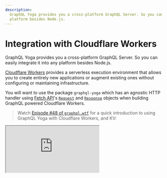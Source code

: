 ```yaml
---
description:
  GraphQL Yoga provides you a cross-platform GraphQL Server. So you can easily integrate it into any
  platform besides Node.js.
---
```


# Integration with Cloudflare Workers

GraphQL Yoga provides you a cross-platform GraphQL Server. So you can easily integrate it into any
platform besides Node.js.

[Cloudflare Workers](https://developers.cloudflare.com/workers) provides a serverless execution
environment that allows you to create entirely new applications or augment existing ones without
configuring or maintaining infrastructure.

You will want to use the package `graphql-yoga` which has an agnostic HTTP handler using
[Fetch API](https://developer.mozilla.org/en-US/docs/Web/API/Fetch_API/Using_Fetch)'s
[`Request`](https://developer.mozilla.org/en-US/docs/Web/API/Request) and
[`Response`](https://developer.mozilla.org/en-US/docs/Web/API/Response) objects when building
GraphQL powered Cloudflare Workers.

> Watch
> [Episode #48 of `graphql.wtf`](https://graphql.wtf/episodes/48-graphql-yoga-cloudflare-workers-kv)
> for a quick introduction to using GraphQL Yoga with Cloudflare Workers, and KV:

<iframe
  src="https://www.youtube.com/embed/xibiwSXMLsc"
  title="Using GraphQL Yoga with Cloudflare Workers, and KV"
/>

## Installation

```sh npm2yarn
npm i graphql-yoga graphql
```

## Example with regular `fetch` event listener

```ts filename="listener.mjs"
import { createSchema, createYoga } from 'graphql-yoga'

const yoga = createYoga({
  schema: createSchema({
    typeDefs: /* GraphQL */ `
      type Query {
        hello: String!
      }
    `,
    resolvers: {
      Query: {
        hello: () => 'Hello World!'
      }
    }
  })
})

self.addEventListener('fetch', yoga)
```

> You can also check a full example on our GitHub repository
> [here](https://github.com/graphql-hive/graphql-yoga/tree/main/examples/service-worker)

## Example with Modules Approach

```ts filename="modules.mjs"
import { createSchema, createYoga } from 'graphql-yoga'

const yoga = createYoga({
  schema: createSchema({
    typeDefs: /* GraphQL */ `
      type Query {
        hello: String!
      }
    `,
    resolvers: {
      Query: {
        hello: () => 'Hello World!'
      }
    }
  })
})
export default { fetch: yoga.fetch }
```

### Access to environmental values (KV Namespaces etc.)

You can access your KV namespaces etc through the context.

```ts
import { createSchema, createYoga } from 'graphql-yoga'

interface Env {
  MY_NAMESPACE: KVNamespace
}

const yoga = createYoga<Env>({
  schema: createSchema({
    typeDefs: /* GraphQL */ `
      type Query {
        todo(id: ID!): String
        todos: [String]
      }
      type Mutation {
        createTodo(id: ID!, text: String!): String
        deleteTodo(id: ID!): String
      }
    `,
    resolvers: {
      Query: {
        todo: (_, { id }, { MY_NAMESPACE }) => MY_NAMESPACE.get(id),
        todos: (_, __, { MY_NAMESPACE }) => MY_NAMESPACE.list()
      },
      Mutation: {
        // MY_NAMESPACE is available as a GraphQL context
        createTodo(_, { id, text }, context) {
          return context.MY_NAMESPACE.put(id, text)
        },
        deleteTodo(_, { id }, context) {
          return context.MY_NAMESPACE.delete(id)
        }
      }
    }
  })
})

export default { fetch: yoga.fetch }
```

If you need `ExecutionContext` as well inside your resolvers, you can extend the context type like
below;

```ts
import { createYoga } from 'graphql-yoga'

interface Env {
  MY_NAMESPACE: KVNamespace
}

const yoga = createYoga<Env & ExecutionContext>({
  schema: createSchema({
    typeDefs: /* GraphQL */ `
      type Query {
        hello: String!
      }
    `,
    resolvers: {
      Query: {
        hello: () => 'Hello World!'
      }
    }
  })
})

export default { fetch: yoga.fetch }
```

> You can also check a full example on our GitHub repository
> [here](https://github.com/graphql-hive/graphql-yoga/tree/main/examples/cloudflare-modules)

## Enabling Subscriptions

For a library enabling topic-based subscriptions using GraphQL Yoga, `graphql-ws`, see
[graphql-workers-subscriptions](https://github.com/bubblydoo/graphql-workers-subscriptions). This
library uses Durable Objects and D1 to manage the subscriptions state.

### Compatibility for Server Sent Events

In order to enable Server Sent Events based subscriptions with Cloudflare Workers, make sure you
have set the compatibility date in your wrangler configuration file to a date after 2022-11-30 (if
that's not possible, add compatibility flag `streams_enable_constructors`).

```toml
compatibility_date = "2022-11-30"
```

## Debug Logging

You should expose `DEBUG` variable in your environment to enable more verbose logging from GraphQL
Yoga application.
